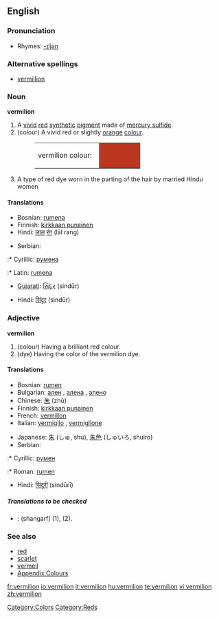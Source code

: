 ==English==

===Pronunciation===
* Rhymes: [[Rhymes:English:-ɪljən|-ɪljən]]

===Alternative spellings===
* [[vermillion]]

===Noun===
'''vermilion'''

# A [[vivid]] [[red]] [[synthetic]] [[pigment]] made of [[mercury sulfide]].
# (colour) A vivid red or slightly [[orange]] [[colour]].
#: <table><tr><td>vermilion colour: &nbsp;</td><td bgcolor="#BB3720" width="80" height="20"></td></tr></table>
# A type of red dye worn in the parting of the hair by married Hindu women

====Translations====
{{trans-top|pigment}}
{{trans-mid}}
{{trans-bottom}}

{{trans-top|colour}}
* Bosnian: [[rumena]] {{f}}
* Finnish: [[kirkkaan punainen]]
* Hindi: [[लाल]] [[रंग]] (lāl rang)
{{trans-mid}}
* Serbian:
:* Cyrillic: [[румена]] {{f}}
:* Latin: [[rumena]] {{f}}
{{trans-bottom}}

{{trans-top|dye}}
* [[Gujarati]]: [[સિંદૂર]] (sindūr)
{{trans-mid}}
* Hindi: [[सिंदूर]] (sindūr)
{{trans-bottom}}

===Adjective===
'''vermilion'''

# (colour) Having a brilliant red colour.
# (dye) Having the color of the vermilion dye.

====Translations====
{{trans-top|colour}}
* Bosnian: [[rumen]] {{m}}
* Bulgarian: [[ален]] {{m}}, [[алена]] {{f}}, [[алено]] {{n}}
* Chinese: [[朱]] (zhū)
* Finnish: [[kirkkaan punainen]]
* French: [[vermillon]] {{m}}
* Italian: [[vermiglio]] {{m}}, [[vermiglione]] {{m}}
{{trans-mid}}
* Japanese: [[朱]] (しゅ, shu), [[朱色]] (しゅいろ, shuiro)
* Serbian:
:* Cyrillic: [[румен]] {{m}}
:* Roman: [[rumen]] {{m}}
{{trans-bottom}}

{{trans-top|dye}}
* Hindi: [[सिंदूरी]] (sindūrī)
{{trans-mid}}
{{trans-bottom}}

=====Translations to be checked=====
<!--Remove this section once all of the translations below have been moved into the tables above.-->
{{checktrans}}

* {{ttbc|Persian}}: {{fa-Arab|[[شنگرف]]}} (shangarf) (1), (2).

===See also===
* [[red]]
* [[scarlet]]
* [[vermeil]]
* [[Appendix:Colours]]

[[Category:Colors]]
[[Category:Reds]]

[[fr:vermilion]]
[[io:vermilion]]
[[it:vermilion]]
[[hu:vermilion]]
[[te:vermilion]]
[[vi:vermilion]]
[[zh:vermilion]]